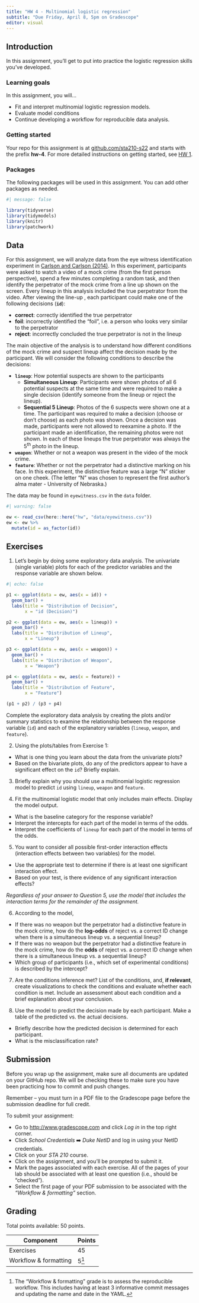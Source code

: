 ```yaml
---
title: "HW 4 - Multinomial logistic regression"
subtitle: "Due Friday, April 8, 5pm on Gradescope"
editor: visual
---
```


## Introduction

In this assignment, you'll get to put into practice the logistic regression skills you've developed.

### Learning goals

In this assignment, you will...

-   Fit and interpret multinomial logistic regression models.
-   Evaluate model conditions
-   Continue developing a workflow for reproducible data analysis.

### Getting started

Your repo for this assignment is at [github.com/sta210-s22](https://github.com/sta210-s22 "Course GitHub organization") and starts with the prefix **hw-4**.
For more detailed instructions on getting started, see [HW 1](hw-1.html).

### Packages

The following packages will be used in this assignment.
You can add other packages as needed.

```r
#| message: false

library(tidyverse)
library(tidymodels)
library(knitr)
library(patchwork)
```

## Data

For this assignment, we will analyze data from the eye witness identification experiment in [Carlson and Carlson (2014)](https://www.sciencedirect.com/science/article/pii/S2211368114000229).
In this experiment, participants were asked to watch a video of a mock crime (from the first person perspective), spend a few minutes completing a random task, and then identify the perpetrator of the mock crime from a line up shown on the screen.
Every lineup in this analysis included the true perpetrator from the video.
After viewing the line-up , each participant could make one of the following decisions (**`id`**):

-   **correct**: correctly identified the true perpetrator
-   **foil**: incorrectly identified the "foil", i.e. a person who looks very similar to the perpetrator
-   **reject**: incorrectly concluded the true perpetrator is not in the lineup

The main objective of the analysis is to understand how different conditions of the mock crime and suspect lineup affect the decision made by the participant.
We will consider the following conditions to describe the decisions:

-   **`lineup`**: How potential suspects are shown to the participants
    -   **Simultaneous Lineup**: Participants were shown photos of all 6 potential suspects at the same time and were required to make a single decision (identify someone from the lineup or reject the lineup).
    -   **Sequential 5 Lineup**: Photos of the 6 suspects were shown one at a time. The participant was required to make a decision (choose or don't choose) as each photo was shown. Once a decision was made, participants were not allowed to reexamine a photo. If the participant made an identification, the remaining photos were not shown. In each of these lineups the true perpetrator was always the 5<sup>th</sup> photo in the lineup.
-   **`weapon`**: Whether or not a weapon was present in the video of the mock crime.
-   **`feature`**: Whether or not the perpetrator had a distinctive marking on his face. In this experiment, the distinctive feature was a large "N" sticker on one cheek. (The letter "N" was chosen to represent the first author's alma mater - University of Nebraska.)

The data may be found in `eyewitness.csv` in the `data` folder.

```r
#| warning: false

ew <- read_csv(here::here("hw", "data/eyewitness.csv"))
ew <- ew %>%
  mutate(id = as_factor(id))
```

## Exercises

1.  Let's begin by doing some exploratory data analysis. The univariate (single variable) plots for each of the predictor variables and the response variable are shown below.

```r
#| echo: false

p1 <- ggplot(data = ew, aes(x = id)) +
  geom_bar() + 
  labs(title = "Distribution of Decision", 
       x = "id (Decision)")

p2 <- ggplot(data = ew, aes(x = lineup)) +
  geom_bar() + 
  labs(title = "Distribution of Lineup", 
       x = "Lineup")

p3 <- ggplot(data = ew, aes(x = weapon)) +
  geom_bar() + 
  labs(title = "Distribution of Weapon", 
       x = "Weapon")

p4 <- ggplot(data = ew, aes(x = feature)) +
  geom_bar() + 
  labs(title = "Distribution of Feature", 
       x = "Feature")

(p1 + p2) / (p3 + p4)
```

Complete the exploratory data analysis by creating the plots and/or summary statistics to examine the relationship between the response variable (`id`) and each of the explanatory variables (`lineup`, `weapon`, and `feature`).

2.  Using the plots/tables from Exercise 1:

-   What is one thing you learn about the data from the univariate plots?
-   Based on the bivariate plots, do any of the predictors appear to have a significant effect on the `id`? Briefly explain.

3.  Briefly explain why you should use a multinomial logistic regression model to predict `id` using `lineup`, `weapon` and `feature`.

4.  Fit the multinomial logistic model that only includes main effects.
    Display the model output.

-   What is the baseline category for the response variable?
-   Interpret the intercepts for each part of the model in terms of the odds.
-   Interpret the coefficients of `lineup` for each part of the model in terms of the odds.

5.  You want to consider all possible first-order interaction effects (interaction effects between two variables) for the model.

-   Use the appropriate test to determine if there is at least one significant interaction effect.
-   Based on your test, is there evidence of any significant interaction effects?

*Regardless of your answer to Question 5, use the model that includes the interaction terms for the remainder of the assignment.*

6.  According to the model,

-   If there was no weapon but the perpetrator had a distinctive feature in the mock crime, how do the **log-odds** of reject vs. a correct ID change when there is a simultaneous lineup vs. a sequential lineup?
-   If there was no weapon but the perpetrator had a distinctive feature in the mock crime, how do the **odds** of reject vs. a correct ID change when there is a simultaneous lineup vs. a sequential lineup?
-   Which group of participants (i.e., which set of experimental conditions) is described by the intercept?

7.  Are the conditions inference met?
    List of the conditions, and, **if relevant**, create visualizations to check the conditions and evaluate whether each condition is met.
    Include an assessment about each condition and a brief explanation about your conclusion.

8.  Use the model to predict the decision made by each participant.
    Make a table of the predicted vs. the actual decisions.

-   Briefly describe how the predicted decision is determined for each participant.
-   What is the misclassification rate?

## Submission

::: callout-warning
Before you wrap up the assignment, make sure all documents are updated on your GitHub repo.
We will be checking these to make sure you have been practicing how to commit and push changes.

Remember -- you must turn in a PDF file to the Gradescope page before the submission deadline for full credit.
:::

To submit your assignment:

-   Go to [http://www.gradescope.com](http://www.gradescope.com/) and click *Log in* in the top right corner.
-   Click *School Credentials* ➡️ *Duke NetID* and log in using your NetID credentials.
-   Click on your *STA 210* course.
-   Click on the assignment, and you'll be prompted to submit it.
-   Mark the pages associated with each exercise. All of the pages of your lab should be associated with at least one question (i.e., should be "checked").
-   Select the first page of your PDF submission to be associated with the *"Workflow & formatting"* section.

## Grading

Total points available: 50 points.

| Component             | Points |
|-----------------------|--------|
| Exercises             | 45     |
| Workflow & formatting | 5[^1]  |

[^1]: The "Workflow & formatting" grade is to assess the reproducible workflow.
    This includes having at least 3 informative commit messages and updating the name and date in the YAML.
